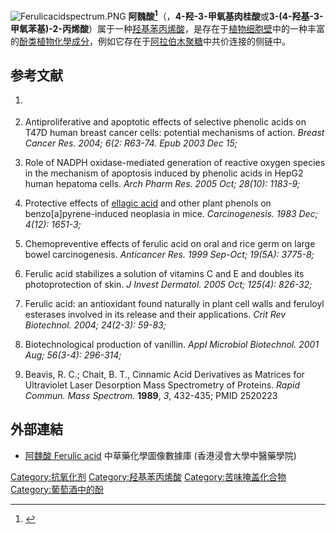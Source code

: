 {{Expand |time=2011-09-15T10:38:29+00:00 }}
{{chembox
| Watchedfields = changed
| verifiedrevid = 443818652
|  ImageFile = Ferulic acid acsv.svg
|  ImageSize = 250px
|  IUPACName = (E)-3-(4-hydroxy-3-methoxy-phenyl)prop-2-enoic acid
|  OtherNames = 2-propenoic acid, 3-(4-hydroxy-3-methoxyphenyl)-<br>ferulic acid<br>3-(4-hydroxy-3-methoxyphenyl)-2-propenoic acid<br>3-(4-hydroxy-3-methoxyphenyl)acrylic acid<br>3-methoxy-4-hydroxycinnamic acid<br>4-hydroxy-3-methoxycinnamic acid<br>(2E)-3-(4-hydroxy-3-methoxyphenyl)-2-propenoic acid<br>Ferulate<br>Coniferic acid<br>trans-ferulic acid<br>(E)-ferulic acid
| Section1 =  {{Chembox Identifiers
| CASNo = 1135-24-6
| CASNo_Ref = {{cascite|correct|CAS}}
|   ChemSpiderID_Ref  = {{chemspidercite|correct|chemspider}}|  ChemSpiderID  =  393368
|   InChI  =  1/C10H10O4/c1-14-9-6-7(2-4-8(9)11)3-5-10(12)13/h2-6,11H,1H3,(H,12,13)/b5-3+
|   InChIKey  =  KSEBMYQBYZTDHS-HWKANZROBE
|   StdInChI_Ref  = {{stdinchicite|correct|chemspider}}|  StdInChI  =  1S/C10H10O4/c1-14-9-6-7(2-4-8(9)11)3-5-10(12)13/h2-6,11H,1H3,(H,12,13)/b5-3+
|  StdInChIKey_Ref  = {{stdinchicite|correct|chemspider}}|  StdInChIKey  =  KSEBMYQBYZTDHS-HWKANZROSA-N
|  ChEMBL_Ref  = {{ebicite|correct|EBI}}|  ChEMBL  =  32749
|   PubChem  =  445858
|   DrugBank_Ref  = {{drugbankcite|correct|drugbank}}|  DrugBank  =  DB07767
|  ChEBI_Ref  = {{ebicite|correct|EBI}}|  ChEBI  =  17620
|  SMILES  =  COc1cc(ccc1O)/C=C/C(=O)O

}}
| Section2 =  {{Chembox Properties
|  Formula = C<sub>10</sub>H<sub>10</sub>O<sub>4</sub>
|  MolarMass = 194.18 g/mol
|  ExactMass = 194.057909 u
|  Appearance =
|  Density =
|  MeltingPt = 168-172 °C
|  BoilingPt =
|  Solubility =
  }}
| Section3 =  {{Chembox Hazards
|  MainHazards=
|  FlashPt=
|  Autoignition=
  }}
}}
[[File:Ferulicacidspectrum.PNG|thumb]]
'''阿魏酸<ref>{{cite web|url=http://www.termonline.cn/list.htm?k=%E9%98%BF%E9%AD%8F%E9%85%B8|title=术语在线|author=全国科学技术名词审定委员会事务中心|accessdate=2019-03-12|archive-date=2019-07-13|archive-url=https://web.archive.org/web/20190713182311/http://www.termonline.cn/list.htm?k=%E9%98%BF%E9%AD%8F%E9%85%B8|dead-url=no}}</ref>'''（{{lang-en|Ferulic acid}}，'''4-羟-3-甲氧基肉桂酸'''或'''3-(4-羟基-3-甲氧苯基)-2-丙烯酸'''）属于一种[[羟基苯丙烯酸|羟基苯丙烯酸]]，是存在于[[植物|植物]][[细胞壁|细胞壁]]中的一种丰富的[[酚类|酚类]][[植物化學成分|植物化學成分]]，例如它存在于[[阿拉伯木聚糖|阿拉伯木聚糖]]中共价连接的侧链中。

==参考文献==
{{reflist}}
# {{note_label|1|1|a}} {{cite book |author= Shahadi, Fereidoon|coauthors= Naczk, Marian|title= Phenolics in food and nutraceuticals|publisher= CRC Press LLC|location= Florida, USA|isbn= 1-58716-138-9|page= 4 |year= 2004}} 
# {{note_label|2|2|a}} <!-- 檔案不存在 [[Image:Free_text.png|Image:Free text.png]] ，可從英文維基百科取得 -->Antiproliferative and apoptotic effects of selective phenolic acids on T47D human breast cancer cells: potential mechanisms of action. ''Breast Cancer Res. 2004; 6(2: R63-74. Epub 2003 Dec 15; {{PMID|14979919}}'' {{PMID_free|14979919}}
# {{note_label|3|3|a}} {{note_label|2|2|b}} Role of NADPH oxidase-mediated generation of reactive oxygen species in the mechanism of apoptosis induced by phenolic acids in HepG2 human hepatoma cells. ''Arch Pharm Res. 2005 Oct; 28(10): 1183-9; {{PMID|16276977}}''
# {{note_label|4|4|a}} Protective effects of [[ellagic_acid|ellagic acid]] and other plant phenols on benzo[a]pyrene-induced neoplasia in mice. ''Carcinogenesis. 1983 Dec; 4(12): 1651-3; {{PMID|6317220}}''
# {{note_label|5|5|a}} Chemopreventive effects of ferulic acid on oral and rice germ on large bowel carcinogenesis. ''Anticancer Res. 1999 Sep-Oct; 19(5A): 3775-8; {{PMID|10625957}}''
# {{note_label|6|6|a}} Ferulic acid stabilizes a solution of vitamins C and E and doubles its photoprotection of skin. ''J Invest Dermatol. 2005 Oct; 125(4): 826-32; {{PMID|16185284}}''
# {{note_label|7|7|a}} Ferulic acid: an antioxidant found naturally in plant cell walls and feruloyl esterases involved in its release and their applications. ''Crit Rev Biotechnol. 2004; 24(2-3): 59-83; {{PMID|15493526}}''
# {{note_label|8|8|a}} Biotechnological production of vanillin. ''Appl Microbiol Biotechnol. 2001 Aug; 56(3-4): 296-314; {{PMID|11548997}}''
#{{note_label|9|9|a}} Beavis, R. C.; Chait, B. T., Cinnamic Acid Derivatives as Matrices for Ultraviolet Laser Desorption Mass Spectrometry of Proteins. ''Rapid Commun. Mass Spectrom.'' '''1989''', ''3'', 432-435; {{doi|10.1002/rcm.1290031207}} PMID 2520223

{{羟基苯丙烯酸}}

==外部連結==
* [http://libproject.hkbu.edu.hk/was40/detail?channelid=22253&lang=cht&searchword=code=P00063 阿魏酸 Ferulic acid] {{Wayback|url=http://libproject.hkbu.edu.hk/was40/detail?channelid=22253&lang=cht&searchword=code=P00063 |date=20150617122517 }} 中草藥化學圖像數據庫 (香港浸會大學中醫藥學院) {{zh}}{{en}}

[[Category:抗氧化剂|Category:抗氧化剂]]
[[Category:羟基苯丙烯酸|Category:羟基苯丙烯酸]]
[[Category:苦味掩盖化合物|Category:苦味掩盖化合物]]
[[Category:葡萄酒中的酚|Category:葡萄酒中的酚]]